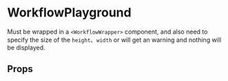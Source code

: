 
<Meta of={Stories} />

# WorkflowPlayground

Must be wrapped in a `<WorkflowWrapper>` component, and also need to specify the size of the `height`、`width` or will get an warning and nothing will be displayed.

<Canvas of={Stories.Default} sourceState="none" />

## Props

<Controls />
